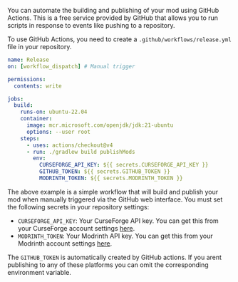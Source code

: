 You can automate the building and publishing of your mod using GitHub Actions.
This is a free service provided by GitHub that allows you to run scripts in response to events like pushing to a repository.

To use GitHub Actions, you need to create a `.github/workflows/release.yml` file in your repository.
```yml
name: Release
on: [workflow_dispatch] # Manual trigger

permissions:
  contents: write

jobs:
  build:
    runs-on: ubuntu-22.04
    container:
      image: mcr.microsoft.com/openjdk/jdk:21-ubuntu
      options: --user root
    steps:
      - uses: actions/checkout@v4
      - run: ./gradlew build publishMods
        env:
          CURSEFORGE_API_KEY: ${{ secrets.CURSEFORGE_API_KEY }}
          GITHUB_TOKEN: ${{ secrets.GITHUB_TOKEN }}
          MODRINTH_TOKEN: ${{ secrets.MODRINTH_TOKEN }}
```
The above example is a simple workflow that will build and publish your mod when manually triggered via the GitHub web interface.
You must set the following secrets in your repository settings:
- `CURSEFORGE_API_KEY`: Your CurseForge API key. You can get this from your CurseForge account settings [here](https://legacy.curseforge.com/account/api-tokens).
- `MODRINTH_TOKEN`: Your Modrinth API key. You can get this from your Modrinth account settings [here](https://modrinth.com/settings/pats).

The `GITHUB_TOKEN` is automatically created by GitHub actions. If you arent publishing to any of these platforms you can omit the corresponding environment variable.